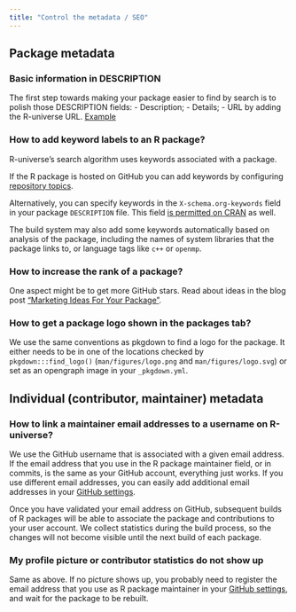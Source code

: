 ```yaml
---
title: "Control the metadata / SEO"
---
```


## Package metadata

### Basic information in DESCRIPTION

The first step towards making your package easier to find by search is to polish those DESCRIPTION fields:
- Description; 
- Details;
- URL by adding the R-universe URL. [Example](https://github.com/r-lib/gert/blob/e5030397517a8658ade1d82a6edd788cf7e935da/DESCRIPTION#L16-L17)

### How to add keyword labels to an R package?

R-universe's search algorithm uses keywords associated with a package.

If the R package is hosted on GitHub you can add keywords by configuring [repository topics](https://docs.github.com/en/repositories/managing-your-repositorys-settings-and-features/customizing-your-repository/classifying-your-repository-with-topics). 

Alternatively, you can specify keywords in the `X-schema.org-keywords` field in your package `DESCRIPTION` file. 
This field [is permitted on CRAN](https://cs.github.com/?q=org%3Acran+X-schema.org-keywords) as well.

The build system may also add some keywords automatically based on analysis of the package, including the names of system libraries that the package links to, or language tags like `c++` or `openmp`.

### How to increase the rank of a package?

One aspect might be to get more GitHub stars.
Read about ideas in the blog post ["Marketing Ideas For Your Package"](https://ropensci.org/blog/2024/03/07/package-marketing/).

### How to get a package logo shown in the packages tab?

We use the same conventions as pkgdown to find a logo for the package. 
It either needs to be in one of the locations checked by `pkgdown:::find_logo()` (`man/figures/logo.png` and `man/figures/logo.svg`) or set as an opengraph image in your `_pkgdown.yml`.

## Individual (contributor, maintainer) metadata

### How to link a maintainer email addresses to a username on R-universe?

We use the GitHub username that is associated with a given email address. 
If the email address that you use in the R package maintainer field, or in commits, is the same as your GitHub account, everything just works. 
If you use different email addresses, you can easily add additional email addresses in your [GitHub settings](https://github.com/settings/emails).

Once you have validated your email address on GitHub, subsequent builds of R packages will be able to associate the package and contributions to your user account. 
We collect statistics during the build process, so the changes will not become visible until the next build of each package.

### My profile picture or contributor statistics do not show up

Same as above. 
If no picture shows up, you probably need to register the email address that you use as R package maintainer in your [GitHub settings](https://github.com/settings/emails), and wait for the package to be rebuilt.
